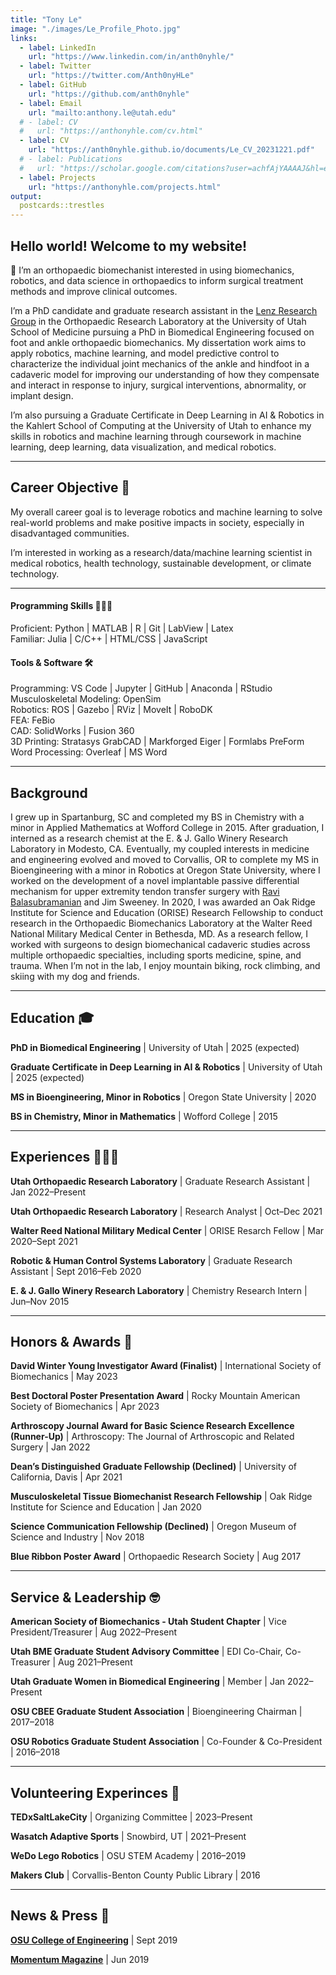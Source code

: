 ```yaml
---
title: "Tony Le"
image: "./images/Le_Profile_Photo.jpg"
links:
  - label: LinkedIn
    url: "https://www.linkedin.com/in/anth0nyhle/"
  - label: Twitter
    url: "https://twitter.com/Anth0nyHLe"
  - label: GitHub
    url: "https://github.com/anth0nyhle"
  - label: Email
    url: "mailto:anthony.le@utah.edu"
  # - label: CV
  #   url: "https://anthonyhle.com/cv.html"
  - label: CV
    url: "https://anth0nyhle.github.io/documents/Le_CV_20231221.pdf"
  # - label: Publications
  #   url: "https://scholar.google.com/citations?user=achfAjYAAAAJ&hl=en"
  - label: Projects
    url: "https://anthonyhle.com/projects.html"
output:
  postcards::trestles
---
```

 
## Hello world! Welcome to my website!

👋 I'm an orthopaedic biomechanist interested in using biomechanics, robotics, and data science in orthopaedics to inform surgical treatment methods and improve clinical outcomes.

<!-- I'm passionate about solving real world problems in medicine and sustainable development through engineering! -->

I'm a PhD candidate and graduate research assistant in the [Lenz Research Group](https://medicine.utah.edu/orthopaedics/research/labs/harold-dunn/groups/lenz) in the Orthopaedic Research Laboratory at the University of Utah School of Medicine pursuing a PhD in Biomedical Engineering focused on foot and ankle orthopaedic biomechanics. My dissertation work aims to apply robotics, machine learning, and model predictive control to characterize the individual joint mechanics of the ankle and hindfoot in a cadaveric model for improving our understanding of how they compensate and interact in response to injury, surgical interventions, abnormality, or implant design.

I'm also pursuing a Graduate Certificate in Deep Learning in AI & Robotics in the Kahlert School of Computing at the University of Utah to enhance my skills in robotics and machine learning through coursework in machine learning, deep learning, data visualization, and medical robotics.

******

## Career Objective 🚀

My overall career goal is to leverage robotics and machine learning to solve real-world problems and make positive impacts in society, especially in disadvantaged communities.

I'm interested in working as a research/data/machine learning scientist in medical robotics, health technology, sustainable development, or climate technology.

******

#### Programming Skills 👨🏻‍💻️

Proficient: Python | MATLAB | R | Git | LabView | Latex  
Familiar: Julia | C/C++ | HTML/CSS | JavaScript

#### Tools & Software 🛠️

Programming: VS Code | Jupyter | GitHub | Anaconda | RStudio  
Musculoskeletal Modeling: OpenSim  
Robotics: ROS | Gazebo | RViz | MoveIt | RoboDK  
FEA: FeBio  
CAD: SolidWorks | Fusion 360  
3D Printing: Stratasys GrabCAD | Markforged Eiger | Formlabs PreForm  
Word Processing: Overleaf | MS Word

******

## Background

I grew up in Spartanburg, SC and completed my BS in Chemistry with a minor in Applied Mathematics at Wofford College in 2015. After graduation, I interned as a research chemist at the E. & J. Gallo Winery Research Laboratory in Modesto, CA. Eventually, my coupled interests in medicine and engineering evolved and moved to Corvallis, OR to complete my MS in Bioengineering with a minor in Robotics at Oregon State University, where I worked on the development of a novel implantable passive differential mechanism for upper extremity tendon transfer surgery with [Ravi Balasubramanian](https://engineering.oregonstate.edu/people/ravi-balasubramanian) and Jim Sweeney. In 2020, I was awarded an Oak Ridge Institute for Science and Education (ORISE) Research Fellowship to conduct research in the Orthopaedic Biomechanics Laboratory at the Walter Reed National Military Medical Center in Bethesda, MD. As a research fellow, I worked with surgeons to design biomechanical cadaveric studies across multiple orthopaedic specialties, including sports medicine, spine, and trauma. When I'm not in the lab, I enjoy mountain biking, rock climbing, and skiing with my dog and friends.

******

## Education 🎓

**PhD in Biomedical Engineering** | University of Utah | 2025 (expected)

**Graduate Certificate in Deep Learning in AI & Robotics** | University of Utah | 2025 (expected)

**MS in Bioengineering, Minor in Robotics** | Oregon State University | 2020

**BS in Chemistry, Minor in Mathematics** | Wofford College | 2015

******

## Experiences 👨🏻‍🔬

**Utah Orthopaedic Research Laboratory** | Graduate Research Assistant | Jan 2022--Present

**Utah Orthopaedic Research Laboratory** | Research Analyst | Oct--Dec 2021

**Walter Reed National Military Medical Center** | ORISE Resarch Fellow | Mar 2020--Sept 2021

**Robotic & Human Control Systems Laboratory** | Graduate Research Assistant | Sept 2016--Feb 2020

**E. & J. Gallo Winery Research Laboratory** | Chemistry Research Intern | Jun--Nov 2015

******

<!-- ## Recent Publications 📚 -->

<!-- 1.  -->

<!-- ## Projects 👨🏻‍💻 -->

<!-- **Mobile Air Quality Monitoring in the Salt Lake Valley:** Visualized air quality data collected from research-grade pollutant sensors on light-rail cars and e-buses (courtesy of the Department of Atmospheric Sciences at the University of Utah) in conjunction with socioeconomic data by ZCTA to underscore the disparities in air quality exposure and the environmental injustice for those living in the west side of the Salt Lake Valley (Python: [Code](https://github.com/anth0nyhle/MobileAirQualitySLV)) -->

<!-- **Finite Element Model of Biphasic Contact in the Tibiotalar Joint:** Developed finite element models that represent the tibiotalar joint with different articular morphologies to investigate the biphasic-on-biphasic contact in healthy and progressively osteoarthritic conditions (FeBio; [Models](https://github.com/anth0nyhle/TibiotalarFEModel)) -->

<!-- **Monte Carlo Simulation of the Monte Hall Problem:** Implemented Monte Carlo simulation in a game show given choice of three doors, a car behind one and goats behind others (Julia; [Code](https://github.com/anth0nyhle/OSUCoursework/tree/main/CHE599-IntroDataScience/hw1)) -->

<!-- **Stability Analysis of a Nonlinear Model Predictive Controller for Functional Electrical Stimulation:** Examined NMPC stability using Lyapunov Theory; tuned PID controller for leg extension in musculoskeletal model (MATLAB; [Code](https://github.com/anth0nyhle/MuscleForceController)) -->

<!-- **Implementation and Examination of a Mathematical Model for Predicting Muscle Force and Fatigue:** Utilized MATLAB Ode45 to model isometric muscle force; performed sensitivity analysis on physiological parameters in force and fatigue prediction (MATLAB; [Code](https://github.com/anth0nyhle/MuscleForceModel)) -->

<!-- **Implementation of Convolutions Neural Networks for Iceberg Classification in Satellite Radar Data:** Built CNN to identify if a remotely sensed object was a ship or iceberg in Kaggle competition (Python; [Code](https://github.com/anth0nyhle/IcebergClassifier)) -->

<!-- **Semi-Autonomous Mobile Robot for Jenga Gameplay:** Constructed mobile robot with 5 DOF manipulator -- 3D printed parts, DC motors, LIDAR, IMUs, Raspberry Pi, and microcontrollers; derived inverse kinematics for block picking; STOMP algorithm (Python, C++; [Code](https://github.com/anth0nyhle/OSUCoursework/tree/main/ROB521-AppliedRobotics/jengabot_project)) -->

<!-- **Trajectory Optimization of Human Arm Reaching Model in OpenSim:** Executed iLQR algorithm for object reaching task in biomechanical human arm model moving in sagittal plane (MATLAB; [Code](https://github.com/tapgar/iLQR_test)) -->

<!-- **Safe Feedback Motion Planning with Unknown Dynamics for Car Model in MATLAB:** Expanded stochastic trajectory optimization with LQR feedback control algorithm for mobile robot motion planning (MATLAB; [Code](https://github.com/tapgar/safe_exploration)) -->

<!-- ****** -->

## Honors & Awards 🏅

**David Winter Young Investigator Award (Finalist)** | International Society of Biomechanics | May 2023

**Best Doctoral Poster Presentation Award** | Rocky Mountain American Society of Biomechanics | Apr 2023

**Arthroscopy Journal Award for Basic Science Research Excellence (Runner-Up)** | Arthroscopy: The Journal of Arthroscopic and Related Surgery | Jan 2022

**Dean's Distinguished Graduate Fellowship (Declined)** | University of California, Davis | Apr 2021

**Musculoskeletal Tissue Biomechanist Research Fellowship** | Oak Ridge Institute for Science and Education | Jan 2020

**Science Communication Fellowship (Declined)** | Oregon Museum of Science and Industry | Nov 2018

**Blue Ribbon Poster Award** | Orthopaedic Research Society | Aug 2017

******

## Service & Leadership 🤓

**American Society of Biomechanics - Utah Student Chapter** | Vice President/Treasurer | Aug 2022--Present

<!-- **American Society of Biomechanics - Utah Student Chapter** | Member | Jan 2022--Present -->

**Utah BME Graduate Student Advisory Committee** | EDI Co-Chair, Co-Treasurer | Aug 2021--Present

<!-- **Utah BME Graduate Student Advisory Committee** | Member | Jan 2022--Present -->

**Utah Graduate Women in Biomedical Engineering** | Member | Jan 2022--Present

**OSU CBEE Graduate Student Association** | Bioengineering Chairman | 2017--2018

<!-- **OSU CBEE Graduate Student Association** | Member | 2016--2020 -->

**OSU Robotics Graduate Student Association** | Co-Founder & Co-President | 2016--2018

<!-- **OSU Robotics Graduate Student Association** | Member | 2016--2020 -->

******

## Volunteering Experinces 🌱

**TEDxSaltLakeCity** | Organizing Committee | 2023--Present

**Wasatch Adaptive Sports** | Snowbird, UT | 2021--Present

**WeDo Lego Robotics** | OSU STEM Academy | 2016--2019

**Makers Club** | Corvallis-Benton County Public Library | 2016

******

## News & Press 📰

[**OSU College of Engineering**](https://cbee.oregonstate.edu/node/809) | Sept 2019

[**Momentum Magazine**](http://www.journalgraphicsdigitalpublications.com/epubs/OSUALUMNIASSOCIATIONINC/MomentumSpring2019/viewer/desktop/) | Jun 2019
